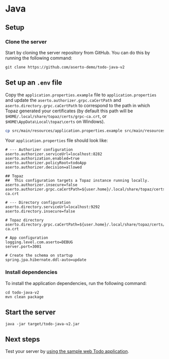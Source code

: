 # Java

## Setup

### Clone the server
Start by cloning the server repository from GitHub. You can do this by running the following command:
```
git clone https://github.com/aserto-demo/todo-java-v2
```

## Set up an `.env` file
Copy the `application.properties.example` file to `application.properties` and update the `aserto.authorizer.grpc.caCertPath` and `aserto.directory.grpc.caCertPath` to correspond to the path in which Topaz generated your certificates (by default this path will be `$HOME/.local/share/topaz/certs/grpc-ca.crt`, or `$HOME\AppData\Local\topaz\certs` on Windows).

```bash
cp src/main/resources/application.properties.example src/main/resources/application.properties
```

Your `application.properties` file should look like:

```
# --- Authorizer configuration
aserto.authorizer.serviceUrl=localhost:8282
aserto.authorization.enabled=true
aserto.authorizer.policyRoot=todoApp
aserto.authorizer.decision=allowed

## Topaz
##  This configuration targets a Topaz instance running locally.
aserto.authorizer.insecure=false
aserto.authorizer.grpc.caCertPath=${user.home}/.local/share/topaz/certs/grpc-ca.crt

# --- Directory configuration
aserto.directory.serviceUrl=localhost:9292
aserto.directory.insecure=false

# Topaz directory
aserto.directory.grpc.caCertPath=${user.home}/.local/share/topaz/certs/grpc-ca.crt

# App configuration
logging.level.com.aserto=DEBUG
server.port=3001

# Create the schema on startup
spring.jpa.hibernate.ddl-auto=update
```

### Install dependencies
To install the application dependencies, run the following command:
```
cd todo-java-v2
mvn clean package
```

## Start the server
```
java -jar target/todo-java-v2.jar
```

## Next steps
Test your server by [using the sample web Todo application](/docs/getting-started/samples/test-application).
